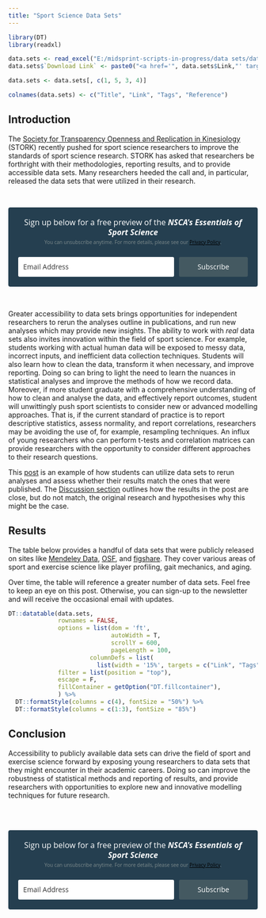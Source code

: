 ---
title: "Sport Science Data Sets"
---

```{r, echo=FALSE}
library(DT)
library(readxl)

data.sets <- read_excel("E:/midsprint-scripts-in-progress/data sets/data set list.xlsx")
data.sets$`Download Link` <- paste0("<a href='", data.sets$Link,"' target='_blank'>", "[Download]","</a>")

data.sets <- data.sets[, c(1, 5, 3, 4)]

colnames(data.sets) <- c("Title", "Link", "Tags", "Reference")

```


## Introduction

The [Society for Transparency Openness and Replication in Kinesiology](https://storkjournals.org/) (STORK) recently pushed for sport science researchers to improve the standards of sport science research.  STORK has asked that researchers be forthright with their methodologies, reporting results, and to provide accessible data sets. Many researchers heeded the call and, in particular, released the data sets that were utilized in their research. 

\
```{=html}
<style type="text/css">
  @import url(https://assets.mlcdn.com/fonts.css?version=1671523);
</style>
<style type="text/css">
  .ml-form-embedSubmitLoad{display:inline-block;width:20px;height:20px}.g-recaptcha{transform:scale(1);-webkit-transform:scale(1);transform-origin:0 0;-webkit-transform-origin:0 0}.sr-only{position:absolute;width:1px;height:1px;padding:0;margin:-1px;overflow:hidden;clip:rect(0,0,0,0);border:0}.ml-form-embedSubmitLoad:after{content:" ";display:block;width:11px;height:11px;margin:1px;border-radius:50%;border:4px solid #fff;border-color:#fff #fff #fff transparent;animation:ml-form-embedSubmitLoad 1.2s linear infinite}@keyframes ml-form-embedSubmitLoad{0%{transform:rotate(0)}100%{transform:rotate(360deg)}}#mlb2-4354930.ml-form-embedContainer{box-sizing:border-box;display:table;margin:0 auto;position:static;width:100%!important}#mlb2-4354930.ml-form-embedContainer button,#mlb2-4354930.ml-form-embedContainer h4,#mlb2-4354930.ml-form-embedContainer p,#mlb2-4354930.ml-form-embedContainer span{text-transform:none!important;letter-spacing:normal!important}#mlb2-4354930.ml-form-embedContainer .ml-form-embedWrapper{background-color:#253f50;border-width:0;border-color:transparent;border-radius:4px;border-style:solid;box-sizing:border-box;display:inline-block!important;margin:0;padding:0;position:relative}#mlb2-4354930.ml-form-embedContainer .ml-form-embedWrapper.embedDefault,#mlb2-4354930.ml-form-embedContainer .ml-form-embedWrapper.embedPopup{width:100%}#mlb2-4354930.ml-form-embedContainer .ml-form-embedWrapper.embedForm{max-width:100%;width:100%}#mlb2-4354930.ml-form-embedContainer .ml-form-align-left{text-align:left}#mlb2-4354930.ml-form-embedContainer .ml-form-align-center{text-align:center}#mlb2-4354930.ml-form-embedContainer .ml-form-align-default{display:table-cell!important;vertical-align:middle!important;text-align:center!important}#mlb2-4354930.ml-form-embedContainer .ml-form-align-right{text-align:right}#mlb2-4354930.ml-form-embedContainer .ml-form-embedWrapper .ml-form-embedHeader img{border-top-left-radius:4px;border-top-right-radius:4px;height:auto;margin:0 auto!important;max-width:100%;width:undefinedpx}#mlb2-4354930.ml-form-embedContainer .ml-form-embedWrapper .ml-form-embedBody,#mlb2-4354930.ml-form-embedContainer .ml-form-embedWrapper .ml-form-successBody{padding:20px 20px 0 20px}#mlb2-4354930.ml-form-embedContainer .ml-form-embedWrapper .ml-form-embedBody.ml-form-embedBodyHorizontal{padding-bottom:0}#mlb2-4354930.ml-form-embedContainer .ml-form-embedWrapper .ml-form-embedBody .ml-form-embedContent,#mlb2-4354930.ml-form-embedContainer .ml-form-embedWrapper .ml-form-successBody .ml-form-successContent{text-align:left;margin:0 0 20px 0}#mlb2-4354930.ml-form-embedContainer .ml-form-embedWrapper .ml-form-embedBody .ml-form-embedContent h4,#mlb2-4354930.ml-form-embedContainer .ml-form-embedWrapper .ml-form-successBody .ml-form-successContent h4{color:#000;font-family:'Open Sans',Arial,Helvetica,sans-serif;font-size:30px;font-weight:400;margin:0 0 10px 0;text-align:left;word-break:break-word}#mlb2-4354930.ml-form-embedContainer .ml-form-embedWrapper .ml-form-embedBody .ml-form-embedContent p,#mlb2-4354930.ml-form-embedContainer .ml-form-embedWrapper .ml-form-successBody .ml-form-successContent p{color:#fff;font-family:'Open Sans',Arial,Helvetica,sans-serif;font-size:14px;font-weight:400;line-height:20px;margin:0 0 10px 0;text-align:left}#mlb2-4354930.ml-form-embedContainer .ml-form-embedWrapper .ml-form-embedBody .ml-form-embedContent ol,#mlb2-4354930.ml-form-embedContainer .ml-form-embedWrapper .ml-form-embedBody .ml-form-embedContent ul,#mlb2-4354930.ml-form-embedContainer .ml-form-embedWrapper .ml-form-successBody .ml-form-successContent ol,#mlb2-4354930.ml-form-embedContainer .ml-form-embedWrapper .ml-form-successBody .ml-form-successContent ul{color:#fff;font-family:'Open Sans',Arial,Helvetica,sans-serif;font-size:14px}#mlb2-4354930.ml-form-embedContainer .ml-form-embedWrapper .ml-form-embedBody .ml-form-embedContent ol ol,#mlb2-4354930.ml-form-embedContainer .ml-form-embedWrapper .ml-form-successBody .ml-form-successContent ol ol{list-style-type:lower-alpha}#mlb2-4354930.ml-form-embedContainer .ml-form-embedWrapper .ml-form-embedBody .ml-form-embedContent ol ol ol,#mlb2-4354930.ml-form-embedContainer .ml-form-embedWrapper .ml-form-successBody .ml-form-successContent ol ol ol{list-style-type:lower-roman}#mlb2-4354930.ml-form-embedContainer .ml-form-embedWrapper .ml-form-embedBody .ml-form-embedContent p a,#mlb2-4354930.ml-form-embedContainer .ml-form-embedWrapper .ml-form-successBody .ml-form-successContent p a{color:#000;text-decoration:underline}#mlb2-4354930.ml-form-embedContainer .ml-form-embedWrapper .ml-block-form .ml-field-group{text-align:left!important}#mlb2-4354930.ml-form-embedContainer .ml-form-embedWrapper .ml-block-form .ml-field-group label{margin-bottom:5px;color:#fff;font-size:13px;font-family:'Open Sans',Arial,Helvetica,sans-serif;font-weight:700;font-style:normal;text-decoration:none;display:inline-block;line-height:19px}#mlb2-4354930.ml-form-embedContainer .ml-form-embedWrapper .ml-form-embedBody .ml-form-embedContent p:last-child,#mlb2-4354930.ml-form-embedContainer .ml-form-embedWrapper .ml-form-successBody .ml-form-successContent p:last-child{margin:0}#mlb2-4354930.ml-form-embedContainer .ml-form-embedWrapper .ml-form-embedBody form{margin:0;width:100%}#mlb2-4354930.ml-form-embedContainer .ml-form-embedWrapper .ml-form-embedBody .ml-form-checkboxRow,#mlb2-4354930.ml-form-embedContainer .ml-form-embedWrapper .ml-form-embedBody .ml-form-formContent{margin:0 0 20px 0;width:100%}#mlb2-4354930.ml-form-embedContainer .ml-form-embedWrapper .ml-form-embedBody .ml-form-checkboxRow{float:left}#mlb2-4354930.ml-form-embedContainer .ml-form-embedWrapper .ml-form-embedBody .ml-form-formContent.horozintalForm{margin:0;padding:0 0 20px 0;width:100%;height:auto;float:left}#mlb2-4354930.ml-form-embedContainer .ml-form-embedWrapper .ml-form-embedBody .ml-form-fieldRow{margin:0 0 10px 0;width:100%}#mlb2-4354930.ml-form-embedContainer .ml-form-embedWrapper .ml-form-embedBody .ml-form-fieldRow.ml-last-item{margin:0}#mlb2-4354930.ml-form-embedContainer .ml-form-embedWrapper .ml-form-embedBody .ml-form-fieldRow.ml-formfieldHorizintal{margin:0}#mlb2-4354930.ml-form-embedContainer .ml-form-embedWrapper .ml-form-embedBody .ml-form-fieldRow input{background-color:#fff!important;color:#333!important;border-color:#ccc;border-radius:3px!important;border-style:solid!important;border-width:0!important;font-family:'Open Sans',Arial,Helvetica,sans-serif;font-size:14px!important;height:auto;line-height:21px!important;margin-bottom:0;margin-top:0;margin-left:0;margin-right:0;padding:10px 10px!important;width:100%!important;box-sizing:border-box!important;max-width:100%!important}#mlb2-4354930.ml-form-embedContainer .ml-form-embedWrapper .ml-form-embedBody .ml-form-fieldRow input::-webkit-input-placeholder,#mlb2-4354930.ml-form-embedContainer .ml-form-embedWrapper .ml-form-embedBody .ml-form-horizontalRow input::-webkit-input-placeholder{color:#333}#mlb2-4354930.ml-form-embedContainer .ml-form-embedWrapper .ml-form-embedBody .ml-form-fieldRow input::-moz-placeholder,#mlb2-4354930.ml-form-embedContainer .ml-form-embedWrapper .ml-form-embedBody .ml-form-horizontalRow input::-moz-placeholder{color:#333}#mlb2-4354930.ml-form-embedContainer .ml-form-embedWrapper .ml-form-embedBody .ml-form-fieldRow input:-ms-input-placeholder,#mlb2-4354930.ml-form-embedContainer .ml-form-embedWrapper .ml-form-embedBody .ml-form-horizontalRow input:-ms-input-placeholder{color:#333}#mlb2-4354930.ml-form-embedContainer .ml-form-embedWrapper .ml-form-embedBody .ml-form-fieldRow input:-moz-placeholder,#mlb2-4354930.ml-form-embedContainer .ml-form-embedWrapper .ml-form-embedBody .ml-form-horizontalRow input:-moz-placeholder{color:#333}#mlb2-4354930.ml-form-embedContainer .ml-form-embedWrapper .ml-form-embedBody .ml-form-fieldRow textarea,#mlb2-4354930.ml-form-embedContainer .ml-form-embedWrapper .ml-form-embedBody .ml-form-horizontalRow textarea{background-color:#fff!important;color:#333!important;border-color:#ccc;border-radius:3px!important;border-style:solid!important;border-width:0!important;font-family:'Open Sans',Arial,Helvetica,sans-serif;font-size:14px!important;height:auto;line-height:21px!important;margin-bottom:0;margin-top:0;padding:10px 10px!important;width:100%!important;box-sizing:border-box!important;max-width:100%!important}#mlb2-4354930.ml-form-embedContainer .ml-form-embedWrapper .ml-form-embedBody .ml-form-checkboxRow .label-description::before,#mlb2-4354930.ml-form-embedContainer .ml-form-embedWrapper .ml-form-embedBody .ml-form-embedPermissions .ml-form-embedPermissionsOptionsCheckbox .label-description::before,#mlb2-4354930.ml-form-embedContainer .ml-form-embedWrapper .ml-form-embedBody .ml-form-fieldRow .custom-checkbox .custom-control-label::before,#mlb2-4354930.ml-form-embedContainer .ml-form-embedWrapper .ml-form-embedBody .ml-form-fieldRow .custom-radio .custom-control-label::before,#mlb2-4354930.ml-form-embedContainer .ml-form-embedWrapper .ml-form-embedBody .ml-form-horizontalRow .custom-checkbox .custom-control-label::before,#mlb2-4354930.ml-form-embedContainer .ml-form-embedWrapper .ml-form-embedBody .ml-form-horizontalRow .custom-radio .custom-control-label::before,#mlb2-4354930.ml-form-embedContainer .ml-form-embedWrapper .ml-form-embedBody .ml-form-interestGroupsRow .ml-form-interestGroupsRowCheckbox .label-description::before{border-color:#ccc!important;background-color:#fff!important}#mlb2-4354930.ml-form-embedContainer .ml-form-embedWrapper .ml-form-embedBody .ml-form-fieldRow input.custom-control-input[type=checkbox]{box-sizing:border-box;padding:0;position:absolute;z-index:-1;opacity:0;margin-top:5px;margin-left:-1.5rem;overflow:visible}#mlb2-4354930.ml-form-embedContainer .ml-form-embedWrapper .ml-form-embedBody .ml-form-checkboxRow .label-description::before,#mlb2-4354930.ml-form-embedContainer .ml-form-embedWrapper .ml-form-embedBody .ml-form-embedPermissions .ml-form-embedPermissionsOptionsCheckbox .label-description::before,#mlb2-4354930.ml-form-embedContainer .ml-form-embedWrapper .ml-form-embedBody .ml-form-fieldRow .custom-checkbox .custom-control-label::before,#mlb2-4354930.ml-form-embedContainer .ml-form-embedWrapper .ml-form-embedBody .ml-form-horizontalRow .custom-checkbox .custom-control-label::before,#mlb2-4354930.ml-form-embedContainer .ml-form-embedWrapper .ml-form-embedBody .ml-form-interestGroupsRow .ml-form-interestGroupsRowCheckbox .label-description::before{border-radius:4px!important}#mlb2-4354930.ml-form-embedContainer .ml-form-embedWrapper .ml-form-embedBody .ml-form-checkboxRow input[type=checkbox]:checked~.label-description::after,#mlb2-4354930.ml-form-embedContainer .ml-form-embedWrapper .ml-form-embedBody .ml-form-embedPermissions .ml-form-embedPermissionsOptionsCheckbox input[type=checkbox]:checked~.label-description::after,#mlb2-4354930.ml-form-embedContainer .ml-form-embedWrapper .ml-form-embedBody .ml-form-fieldRow .custom-checkbox .custom-control-input:checked~.custom-control-label::after,#mlb2-4354930.ml-form-embedContainer .ml-form-embedWrapper .ml-form-embedBody .ml-form-horizontalRow .custom-checkbox .custom-control-input:checked~.custom-control-label::after,#mlb2-4354930.ml-form-embedContainer .ml-form-embedWrapper .ml-form-embedBody .ml-form-interestGroupsRow .ml-form-interestGroupsRowCheckbox input[type=checkbox]:checked~.label-description::after{background-image:url("data:image/svg+xml,%3csvg xmlns='http://www.w3.org/2000/svg' viewBox='0 0 8 8'%3e%3cpath fill='%23fff' d='M6.564.75l-3.59 3.612-1.538-1.55L0 4.26 2.974 7.25 8 2.193z'/%3e%3c/svg%3e")}#mlb2-4354930.ml-form-embedContainer .ml-form-embedWrapper .ml-form-embedBody .ml-form-fieldRow .custom-radio .custom-control-input:checked~.custom-control-label::after{background-image:url("data:image/svg+xml,%3csvg xmlns='http://www.w3.org/2000/svg' viewBox='-4 -4 8 8'%3e%3ccircle r='3' fill='%23fff'/%3e%3c/svg%3e")}#mlb2-4354930.ml-form-embedContainer .ml-form-embedWrapper .ml-form-embedBody .ml-form-checkboxRow input[type=checkbox]:checked~.label-description::before,#mlb2-4354930.ml-form-embedContainer .ml-form-embedWrapper .ml-form-embedBody .ml-form-embedPermissions .ml-form-embedPermissionsOptionsCheckbox input[type=checkbox]:checked~.label-description::before,#mlb2-4354930.ml-form-embedContainer .ml-form-embedWrapper .ml-form-embedBody .ml-form-fieldRow .custom-checkbox .custom-control-input:checked~.custom-control-label::before,#mlb2-4354930.ml-form-embedContainer .ml-form-embedWrapper .ml-form-embedBody .ml-form-fieldRow .custom-radio .custom-control-input:checked~.custom-control-label::before,#mlb2-4354930.ml-form-embedContainer .ml-form-embedWrapper .ml-form-embedBody .ml-form-horizontalRow .custom-checkbox .custom-control-input:checked~.custom-control-label::before,#mlb2-4354930.ml-form-embedContainer .ml-form-embedWrapper .ml-form-embedBody .ml-form-horizontalRow .custom-radio .custom-control-input:checked~.custom-control-label::before,#mlb2-4354930.ml-form-embedContainer .ml-form-embedWrapper .ml-form-embedBody .ml-form-interestGroupsRow .ml-form-interestGroupsRowCheckbox input[type=checkbox]:checked~.label-description::before{border-color:#445961!important;background-color:#445961!important;color:#fff!important}#mlb2-4354930.ml-form-embedContainer .ml-form-embedWrapper .ml-form-embedBody .ml-form-fieldRow .custom-checkbox .custom-control-label::after,#mlb2-4354930.ml-form-embedContainer .ml-form-embedWrapper .ml-form-embedBody .ml-form-fieldRow .custom-checkbox .custom-control-label::before,#mlb2-4354930.ml-form-embedContainer .ml-form-embedWrapper .ml-form-embedBody .ml-form-fieldRow .custom-radio .custom-control-label::after,#mlb2-4354930.ml-form-embedContainer .ml-form-embedWrapper .ml-form-embedBody .ml-form-fieldRow .custom-radio .custom-control-label::before,#mlb2-4354930.ml-form-embedContainer .ml-form-embedWrapper .ml-form-embedBody .ml-form-horizontalRow .custom-checkbox .custom-control-label::after,#mlb2-4354930.ml-form-embedContainer .ml-form-embedWrapper .ml-form-embedBody .ml-form-horizontalRow .custom-checkbox .custom-control-label::before,#mlb2-4354930.ml-form-embedContainer .ml-form-embedWrapper .ml-form-embedBody .ml-form-horizontalRow .custom-radio .custom-control-label::after,#mlb2-4354930.ml-form-embedContainer .ml-form-embedWrapper .ml-form-embedBody .ml-form-horizontalRow .custom-radio .custom-control-label::before{top:2px;box-sizing:border-box}#mlb2-4354930.ml-form-embedContainer .ml-form-embedWrapper .ml-form-embedBody .ml-form-checkboxRow .label-description::after,#mlb2-4354930.ml-form-embedContainer .ml-form-embedWrapper .ml-form-embedBody .ml-form-checkboxRow .label-description::before,#mlb2-4354930.ml-form-embedContainer .ml-form-embedWrapper .ml-form-embedBody .ml-form-embedPermissions .ml-form-embedPermissionsOptionsCheckbox .label-description::after,#mlb2-4354930.ml-form-embedContainer .ml-form-embedWrapper .ml-form-embedBody .ml-form-embedPermissions .ml-form-embedPermissionsOptionsCheckbox .label-description::before{top:0!important;box-sizing:border-box!important}#mlb2-4354930.ml-form-embedContainer .ml-form-embedWrapper .ml-form-embedBody .ml-form-checkboxRow .label-description::after,#mlb2-4354930.ml-form-embedContainer .ml-form-embedWrapper .ml-form-embedBody .ml-form-checkboxRow .label-description::before{top:0!important;box-sizing:border-box!important}#mlb2-4354930.ml-form-embedContainer .ml-form-embedWrapper .ml-form-embedBody .ml-form-interestGroupsRow .ml-form-interestGroupsRowCheckbox .label-description::after{top:0!important;box-sizing:border-box!important;position:absolute;left:-1.5rem;display:block;width:1rem;height:1rem;content:""}#mlb2-4354930.ml-form-embedContainer .ml-form-embedWrapper .ml-form-embedBody .ml-form-interestGroupsRow .ml-form-interestGroupsRowCheckbox .label-description::before{top:0!important;box-sizing:border-box!important}#mlb2-4354930.ml-form-embedContainer .ml-form-embedWrapper .ml-form-embedBody .custom-control-label::before{position:absolute;top:4px;left:-1.5rem;display:block;width:16px;height:16px;pointer-events:none;content:"";background-color:#fff;border:#adb5bd solid 1px;border-radius:50%}#mlb2-4354930.ml-form-embedContainer .ml-form-embedWrapper .ml-form-embedBody .custom-control-label::after{position:absolute;top:2px!important;left:-1.5rem;display:block;width:1rem;height:1rem;content:""}#mlb2-4354930.ml-form-embedContainer .ml-form-embedWrapper .ml-form-embedBody .ml-form-checkboxRow .label-description::before,#mlb2-4354930.ml-form-embedContainer .ml-form-embedWrapper .ml-form-embedBody .ml-form-embedPermissions .ml-form-embedPermissionsOptionsCheckbox .label-description::before,#mlb2-4354930.ml-form-embedContainer .ml-form-embedWrapper .ml-form-embedBody .ml-form-interestGroupsRow .ml-form-interestGroupsRowCheckbox .label-description::before{position:absolute;top:4px;left:-1.5rem;display:block;width:16px;height:16px;pointer-events:none;content:"";background-color:#fff;border:#adb5bd solid 1px;border-radius:50%}#mlb2-4354930.ml-form-embedContainer .ml-form-embedWrapper .ml-form-embedBody .ml-form-embedPermissions .ml-form-embedPermissionsOptionsCheckbox .label-description::after{position:absolute;top:0!important;left:-1.5rem;display:block;width:1rem;height:1rem;content:""}#mlb2-4354930.ml-form-embedContainer .ml-form-embedWrapper .ml-form-embedBody .ml-form-checkboxRow .label-description::after{position:absolute;top:0!important;left:-1.5rem;display:block;width:1rem;height:1rem;content:""}#mlb2-4354930.ml-form-embedContainer .ml-form-embedWrapper .ml-form-embedBody .custom-radio .custom-control-label::after{background:no-repeat 50%/50% 50%}#mlb2-4354930.ml-form-embedContainer .ml-form-embedWrapper .ml-form-embedBody .custom-checkbox .custom-control-label::after,#mlb2-4354930.ml-form-embedContainer .ml-form-embedWrapper .ml-form-embedBody .ml-form-checkboxRow .label-description::after,#mlb2-4354930.ml-form-embedContainer .ml-form-embedWrapper .ml-form-embedBody .ml-form-embedPermissions .ml-form-embedPermissionsOptionsCheckbox .label-description::after,#mlb2-4354930.ml-form-embedContainer .ml-form-embedWrapper .ml-form-embedBody .ml-form-interestGroupsRow .ml-form-interestGroupsRowCheckbox .label-description::after{background:no-repeat 50%/50% 50%}#mlb2-4354930.ml-form-embedContainer .ml-form-embedWrapper .ml-form-embedBody .ml-form-fieldRow .custom-control,#mlb2-4354930.ml-form-embedContainer .ml-form-embedWrapper .ml-form-embedBody .ml-form-horizontalRow .custom-control{position:relative;display:block;min-height:1.5rem;padding-left:1.5rem}#mlb2-4354930.ml-form-embedContainer .ml-form-embedWrapper .ml-form-embedBody .ml-form-fieldRow .custom-checkbox .custom-control-input,#mlb2-4354930.ml-form-embedContainer .ml-form-embedWrapper .ml-form-embedBody .ml-form-fieldRow .custom-radio .custom-control-input,#mlb2-4354930.ml-form-embedContainer .ml-form-embedWrapper .ml-form-embedBody .ml-form-horizontalRow .custom-checkbox .custom-control-input,#mlb2-4354930.ml-form-embedContainer .ml-form-embedWrapper .ml-form-embedBody .ml-form-horizontalRow .custom-radio .custom-control-input{position:absolute;z-index:-1;opacity:0;box-sizing:border-box;padding:0}#mlb2-4354930.ml-form-embedContainer .ml-form-embedWrapper .ml-form-embedBody .ml-form-fieldRow .custom-checkbox .custom-control-label,#mlb2-4354930.ml-form-embedContainer .ml-form-embedWrapper .ml-form-embedBody .ml-form-fieldRow .custom-radio .custom-control-label,#mlb2-4354930.ml-form-embedContainer .ml-form-embedWrapper .ml-form-embedBody .ml-form-horizontalRow .custom-checkbox .custom-control-label,#mlb2-4354930.ml-form-embedContainer .ml-form-embedWrapper .ml-form-embedBody .ml-form-horizontalRow .custom-radio .custom-control-label{color:#000;font-size:12px!important;font-family:'Open Sans',Arial,Helvetica,sans-serif;line-height:22px;margin-bottom:0;position:relative;vertical-align:top;font-style:normal;font-weight:700}#mlb2-4354930.ml-form-embedContainer .ml-form-embedWrapper .ml-form-embedBody .ml-form-fieldRow .custom-select,#mlb2-4354930.ml-form-embedContainer .ml-form-embedWrapper .ml-form-embedBody .ml-form-horizontalRow .custom-select{background-color:#fff!important;color:#333!important;border-color:#ccc;border-radius:3px!important;border-style:solid!important;border-width:0!important;font-family:'Open Sans',Arial,Helvetica,sans-serif;font-size:14px!important;line-height:20px!important;margin-bottom:0;margin-top:0;padding:10px 28px 10px 12px!important;width:100%!important;box-sizing:border-box!important;max-width:100%!important;height:auto;display:inline-block;vertical-align:middle;background:url(https://cdn.mailerlite.com/images/default/dropdown.svg) no-repeat right .75rem center/8px 10px;-webkit-appearance:none;-moz-appearance:none;appearance:none}#mlb2-4354930.ml-form-embedContainer .ml-form-embedWrapper .ml-form-embedBody .ml-form-horizontalRow{height:auto;width:100%;float:left}.ml-form-formContent.horozintalForm .ml-form-horizontalRow .ml-input-horizontal{width:70%;float:left}.ml-form-formContent.horozintalForm .ml-form-horizontalRow .ml-button-horizontal{width:30%;float:left}.ml-form-formContent.horozintalForm .ml-form-horizontalRow .ml-button-horizontal.labelsOn{padding-top:24px}.ml-form-formContent.horozintalForm .ml-form-horizontalRow .horizontal-fields{box-sizing:border-box;float:left;padding-right:10px}#mlb2-4354930.ml-form-embedContainer .ml-form-embedWrapper .ml-form-embedBody .ml-form-horizontalRow input{background-color:#fff;color:#333;border-color:#ccc;border-radius:3px;border-style:solid;border-width:0;font-family:'Open Sans',Arial,Helvetica,sans-serif;font-size:14px;line-height:20px;margin-bottom:0;margin-top:0;padding:10px 10px;width:100%;box-sizing:border-box;overflow-y:initial}#mlb2-4354930.ml-form-embedContainer .ml-form-embedWrapper .ml-form-embedBody .ml-form-horizontalRow button{background-color:#445961!important;border-color:#445961;border-style:solid;border-width:0;border-radius:3px;box-shadow:none;color:#fff!important;cursor:pointer;font-family:'Open Sans',Arial,Helvetica,sans-serif;font-size:14px!important;font-weight:400;line-height:20px;margin:0!important;padding:10px!important;width:100%;height:auto}#mlb2-4354930.ml-form-embedContainer .ml-form-embedWrapper .ml-form-embedBody .ml-form-horizontalRow button:hover{background-color:#ccc!important;border-color:#ccc!important}#mlb2-4354930.ml-form-embedContainer .ml-form-embedWrapper .ml-form-embedBody .ml-form-checkboxRow input[type=checkbox]{box-sizing:border-box;padding:0;position:absolute;z-index:-1;opacity:0;margin-top:5px;margin-left:-1.5rem;overflow:visible}#mlb2-4354930.ml-form-embedContainer .ml-form-embedWrapper .ml-form-embedBody .ml-form-checkboxRow .label-description{color:#000;display:block;font-family:'Open Sans',Arial,Helvetica,sans-serif;font-size:12px;text-align:left;margin-bottom:0;position:relative;vertical-align:top}#mlb2-4354930.ml-form-embedContainer .ml-form-embedWrapper .ml-form-embedBody .ml-form-checkboxRow label{font-weight:400;margin:0;padding:0;position:relative;display:block;min-height:24px;padding-left:24px}#mlb2-4354930.ml-form-embedContainer .ml-form-embedWrapper .ml-form-embedBody .ml-form-checkboxRow label a{color:#000;text-decoration:underline}#mlb2-4354930.ml-form-embedContainer .ml-form-embedWrapper .ml-form-embedBody .ml-form-checkboxRow label p{color:#000!important;font-family:'Open Sans',Arial,Helvetica,sans-serif!important;font-size:12px!important;font-weight:400!important;line-height:18px!important;padding:0!important;margin:0 5px 0 0!important}#mlb2-4354930.ml-form-embedContainer .ml-form-embedWrapper .ml-form-embedBody .ml-form-checkboxRow label p:last-child{margin:0}#mlb2-4354930.ml-form-embedContainer .ml-form-embedWrapper .ml-form-embedBody .ml-form-embedSubmit{margin:0 0 20px 0;float:left;width:100%}#mlb2-4354930.ml-form-embedContainer .ml-form-embedWrapper .ml-form-embedBody .ml-form-embedSubmit button{background-color:#445961!important;border:none!important;border-radius:3px!important;box-shadow:none!important;color:#fff!important;cursor:pointer;font-family:'Open Sans',Arial,Helvetica,sans-serif!important;font-size:14px!important;font-weight:400!important;line-height:21px!important;height:auto;padding:10px!important;width:100%!important;box-sizing:border-box!important}#mlb2-4354930.ml-form-embedContainer .ml-form-embedWrapper .ml-form-embedBody .ml-form-embedSubmit button.loading{display:none}#mlb2-4354930.ml-form-embedContainer .ml-form-embedWrapper .ml-form-embedBody .ml-form-embedSubmit button:hover{background-color:#ccc!important}.ml-subscribe-close{width:30px;height:30px;background:url(https://cdn.mailerlite.com/images/default/modal_close.png) no-repeat;background-size:30px;cursor:pointer;margin-top:-10px;margin-right:-10px;position:absolute;top:0;right:0}.ml-error input,.ml-error select,.ml-error textarea{border-color:red!important}.ml-error .custom-checkbox-radio-list{border:1px solid red!important;border-radius:4px;padding:10px}.ml-error .label-description,.ml-error .label-description p,.ml-error .label-description p a,.ml-error label:first-child{color:red!important}#mlb2-4354930.ml-form-embedContainer .ml-form-embedWrapper .ml-form-embedBody .ml-form-checkboxRow.ml-error .label-description p,#mlb2-4354930.ml-form-embedContainer .ml-form-embedWrapper .ml-form-embedBody .ml-form-checkboxRow.ml-error .label-description p:first-letter{color:red!important}@media only screen and (max-width:400px){.ml-form-embedWrapper.embedDefault,.ml-form-embedWrapper.embedPopup{width:100%!important}.ml-form-formContent.horozintalForm{float:left!important}.ml-form-formContent.horozintalForm .ml-form-horizontalRow{height:auto!important;width:100%!important;float:left!important}.ml-form-formContent.horozintalForm .ml-form-horizontalRow .ml-input-horizontal{width:100%!important}.ml-form-formContent.horozintalForm .ml-form-horizontalRow .ml-input-horizontal>div{padding-right:0!important;padding-bottom:10px}.ml-form-formContent.horozintalForm .ml-button-horizontal{width:100%!important}.ml-form-formContent.horozintalForm .ml-button-horizontal.labelsOn{padding-top:0!important}}
</style>
<style type="text/css">
  .ml-mobileButton-horizontal{display:none}#mlb2-4354930 .ml-mobileButton-horizontal button{background-color:#445961!important;border-color:#445961!important;border-style:solid!important;border-width:0!important;border-radius:3px!important;box-shadow:none!important;color:#fff!important;cursor:pointer;font-family:'Open Sans',Arial,Helvetica,sans-serif!important;font-size:14px!important;font-weight:400!important;line-height:20px!important;padding:10px!important;width:100%!important}@media only screen and (max-width:400px){#mlb2-4354930.ml-form-embedContainer .ml-form-embedWrapper .ml-form-embedBody .ml-form-formContent.horozintalForm{padding:0 0 10px 0!important}.ml-hide-horizontal{display:none!important}.ml-form-formContent.horozintalForm .ml-button-horizontal{display:none!important}.ml-mobileButton-horizontal{display:inline-block!important;margin-bottom:20px;width:100%}.ml-form-formContent.horozintalForm .ml-form-horizontalRow .ml-input-horizontal>div{padding-bottom:0!important}}
</style>
<style type="text/css">
  @media only screen and (max-width:400px){.ml-form-formContent.horozintalForm .ml-form-horizontalRow .horizontal-fields{margin-bottom:10px!important;width:100%!important}}
</style>
<div id="mlb2-4354930" class="ml-form-embedContainer ml-subscribe-form ml-subscribe-form-4354930">
  <div class="ml-form-align-center">
    <div class="ml-form-embedWrapper embedForm">
      <div class="ml-form-embedBody ml-form-embedBodyHorizontal row-form">
        <div class="ml-form-embedContent" style="">
          <p style="text-align:center"><span style="font-size:16px">Sign up below for a free preview of the&nbsp;<strong><em>NSCA's </em></strong><em><strong>Essentials of Sport Science<span style="color:#fff"><br></span></strong></em></span><span style="font-size:14px"><span style="color:#fff"></span></span><span style="font-size:14px"></span><span style="color:#7f8c8d"><span style="font-size:10px">You can unsubscribe anytime. For more details, please see our <a href="https://midsprint.io/privacy-policy" target="_blank">Privacy Policy</a>.</span></span></p>
        </div>
        <form class="ml-block-form" action="https://static.mailerlite.com/webforms/submit/k2t3t3" data-code="k2t3t3" method="post" target="_blank">
          <div class="ml-form-formContent horozintalForm">
            <div class="ml-form-horizontalRow">
              <div class="ml-input-horizontal">
                <div style="width:100%" class="horizontal-fields">
                  <div class="ml-field-group ml-field-email ml-validate-email ml-validate-required">
                    <input type="email" class="form-control" data-inputmask="" name="fields[email]" placeholder="Email Address" autocomplete="email">
                  </div>
                </div>
              </div>
              <div class="ml-button-horizontal primary">
                <button type="submit" class="primary">Subscribe</button>
                <button disabled="disabled" style="display:none" type="button" class="loading"> <div class="ml-form-embedSubmitLoad"></div> <span class="sr-only">Loading...</span> </button>
              </div>
            </div>
          </div>
          <input type="hidden" name="ml-submit" value="1">
          <div class="ml-mobileButton-horizontal">
            <button type="submit" class="primary">Subscribe</button>
            <button disabled="disabled" style="display:none" type="button" class="loading"> <div class="ml-form-embedSubmitLoad"></div> <span class="sr-only">Loading...</span> </button>
          </div>
          <input type="hidden" name="anticsrf" value="true">
        </form>
      </div>
      <div class="ml-form-successBody row-success" style="display:none">
        <div class="ml-form-successContent">
          <p style="text-align:center">You should receive an&nbsp;email shortly with a link to preview <strong><em>NSCA's Essentials of Sport Science</em></strong></p>
        </div>
      </div>
    </div>
  </div>
</div>
<script>
  function ml_webform_success_4354930(){var r=ml_jQuery||jQuery;r(".ml-subscribe-form-4354930 .row-success").show(),r(".ml-subscribe-form-4354930 .row-form").hide()}
</script>
<img src="https://track.mailerlite.com/webforms/o/4354930/k2t3t3?v1671820019" width="1" height="1" style="max-width:1px;max-height:1px;visibility:hidden;padding:0;margin:0;display:block" alt="." border="0">
<script src="https://static.mailerlite.com/js/w/webforms.min.js?v7316d10e2931a97c7b0f5c7e7e7be3ea" type="text/javascript"></script>
```
\

Greater accessibility to data sets brings opportunities for independent researchers to rerun the analyses outline in publications, and run new analyses which may provide new insights. The ability to work with *real* data sets also invites innovation within the field of sport science. For example, students working with actual human data will be exposed to messy data, incorrect inputs, and inefficient data collection techniques. Students will also learn how to clean the data, transform it when necessary, and improve reporting. Doing so can bring to light the need to learn the nuances in statistical analyses and improve the methods of how we record data. Moreover, if more student graduate with a comprehensive understanding of how to clean and analyse the data, and effectively report outcomes, student will unwittingly push sport scientists to consider new or advanced modelling approaches. That is, if the current standard of practice is to report descriptive statistics, assess normality, and report correlations, researchers may be avoiding the use of, for example, resampling techniques. An influx of young researchers who can perform t-tests and correlation matrices can provide researchers with the opportunity to consider different approaches to their research questions. 

This [post](https://midsprint.io/blog/asym-vs-performance.html) is an example of how students can utilize data sets to rerun analyses and assess whether their results match the ones that were published. The [Discussion section](https://midsprint.io/blog/asym-vs-performance.html#discussion) outlines how the results in the post are close, but do not match, the original research and hypothesises why this might be the case. 

## Results

The table below provides a handful of data sets that were publicly released on sites like [Mendeley Data](https://data.mendeley.com/), [OSF](https://osf.io/), and [figshare](https://figshare.com/). They cover various areas of sport and exercise science like player profiling, gait mechanics, and aging. 

Over time, the table will reference a greater number of data sets. Feel free to keep an eye on this post. Otherwise, you can sign-up to the newsletter and will receive the occasional email with updates. 

```{r, echo = FALSE}
DT::datatable(data.sets, 
              rownames = FALSE,
              options = list(dom = 'ft', 
                             autoWidth = T,
                             scrollY = 600,
                             pageLength = 100,
                       columnDefs = list(
                         list(width = '15%', targets = c("Link", "Tags", "Reference")))),
              filter = list(position = "top"),
              escape = F,
              fillContainer = getOption("DT.fillcontainer"),
              ) %>% 
  DT::formatStyle(columns = c(4), fontSize = "50%") %>%
  DT::formatStyle(columns = c(1:3), fontSize = "85%")
```


## Conclusion

Accessibility to publicly available data sets can drive the field of sport and exercise science forward by exposing young researchers to data sets that they might encounter in their academic careers. Doing so can improve the robustness of statistical methods and reporting of results, and provide researchers with opportunities to explore new and innovative modelling techniques for future research. 

\
\
```{=html}
<style type="text/css">
  @import url(https://assets.mlcdn.com/fonts.css?version=1671523);
</style>
<style type="text/css">
  .ml-form-embedSubmitLoad{display:inline-block;width:20px;height:20px}.g-recaptcha{transform:scale(1);-webkit-transform:scale(1);transform-origin:0 0;-webkit-transform-origin:0 0}.sr-only{position:absolute;width:1px;height:1px;padding:0;margin:-1px;overflow:hidden;clip:rect(0,0,0,0);border:0}.ml-form-embedSubmitLoad:after{content:" ";display:block;width:11px;height:11px;margin:1px;border-radius:50%;border:4px solid #fff;border-color:#fff #fff #fff transparent;animation:ml-form-embedSubmitLoad 1.2s linear infinite}@keyframes ml-form-embedSubmitLoad{0%{transform:rotate(0)}100%{transform:rotate(360deg)}}#mlb2-4354930.ml-form-embedContainer{box-sizing:border-box;display:table;margin:0 auto;position:static;width:100%!important}#mlb2-4354930.ml-form-embedContainer button,#mlb2-4354930.ml-form-embedContainer h4,#mlb2-4354930.ml-form-embedContainer p,#mlb2-4354930.ml-form-embedContainer span{text-transform:none!important;letter-spacing:normal!important}#mlb2-4354930.ml-form-embedContainer .ml-form-embedWrapper{background-color:#253f50;border-width:0;border-color:transparent;border-radius:4px;border-style:solid;box-sizing:border-box;display:inline-block!important;margin:0;padding:0;position:relative}#mlb2-4354930.ml-form-embedContainer .ml-form-embedWrapper.embedDefault,#mlb2-4354930.ml-form-embedContainer .ml-form-embedWrapper.embedPopup{width:100%}#mlb2-4354930.ml-form-embedContainer .ml-form-embedWrapper.embedForm{max-width:100%;width:100%}#mlb2-4354930.ml-form-embedContainer .ml-form-align-left{text-align:left}#mlb2-4354930.ml-form-embedContainer .ml-form-align-center{text-align:center}#mlb2-4354930.ml-form-embedContainer .ml-form-align-default{display:table-cell!important;vertical-align:middle!important;text-align:center!important}#mlb2-4354930.ml-form-embedContainer .ml-form-align-right{text-align:right}#mlb2-4354930.ml-form-embedContainer .ml-form-embedWrapper .ml-form-embedHeader img{border-top-left-radius:4px;border-top-right-radius:4px;height:auto;margin:0 auto!important;max-width:100%;width:undefinedpx}#mlb2-4354930.ml-form-embedContainer .ml-form-embedWrapper .ml-form-embedBody,#mlb2-4354930.ml-form-embedContainer .ml-form-embedWrapper .ml-form-successBody{padding:20px 20px 0 20px}#mlb2-4354930.ml-form-embedContainer .ml-form-embedWrapper .ml-form-embedBody.ml-form-embedBodyHorizontal{padding-bottom:0}#mlb2-4354930.ml-form-embedContainer .ml-form-embedWrapper .ml-form-embedBody .ml-form-embedContent,#mlb2-4354930.ml-form-embedContainer .ml-form-embedWrapper .ml-form-successBody .ml-form-successContent{text-align:left;margin:0 0 20px 0}#mlb2-4354930.ml-form-embedContainer .ml-form-embedWrapper .ml-form-embedBody .ml-form-embedContent h4,#mlb2-4354930.ml-form-embedContainer .ml-form-embedWrapper .ml-form-successBody .ml-form-successContent h4{color:#000;font-family:'Open Sans',Arial,Helvetica,sans-serif;font-size:30px;font-weight:400;margin:0 0 10px 0;text-align:left;word-break:break-word}#mlb2-4354930.ml-form-embedContainer .ml-form-embedWrapper .ml-form-embedBody .ml-form-embedContent p,#mlb2-4354930.ml-form-embedContainer .ml-form-embedWrapper .ml-form-successBody .ml-form-successContent p{color:#fff;font-family:'Open Sans',Arial,Helvetica,sans-serif;font-size:14px;font-weight:400;line-height:20px;margin:0 0 10px 0;text-align:left}#mlb2-4354930.ml-form-embedContainer .ml-form-embedWrapper .ml-form-embedBody .ml-form-embedContent ol,#mlb2-4354930.ml-form-embedContainer .ml-form-embedWrapper .ml-form-embedBody .ml-form-embedContent ul,#mlb2-4354930.ml-form-embedContainer .ml-form-embedWrapper .ml-form-successBody .ml-form-successContent ol,#mlb2-4354930.ml-form-embedContainer .ml-form-embedWrapper .ml-form-successBody .ml-form-successContent ul{color:#fff;font-family:'Open Sans',Arial,Helvetica,sans-serif;font-size:14px}#mlb2-4354930.ml-form-embedContainer .ml-form-embedWrapper .ml-form-embedBody .ml-form-embedContent ol ol,#mlb2-4354930.ml-form-embedContainer .ml-form-embedWrapper .ml-form-successBody .ml-form-successContent ol ol{list-style-type:lower-alpha}#mlb2-4354930.ml-form-embedContainer .ml-form-embedWrapper .ml-form-embedBody .ml-form-embedContent ol ol ol,#mlb2-4354930.ml-form-embedContainer .ml-form-embedWrapper .ml-form-successBody .ml-form-successContent ol ol ol{list-style-type:lower-roman}#mlb2-4354930.ml-form-embedContainer .ml-form-embedWrapper .ml-form-embedBody .ml-form-embedContent p a,#mlb2-4354930.ml-form-embedContainer .ml-form-embedWrapper .ml-form-successBody .ml-form-successContent p a{color:#000;text-decoration:underline}#mlb2-4354930.ml-form-embedContainer .ml-form-embedWrapper .ml-block-form .ml-field-group{text-align:left!important}#mlb2-4354930.ml-form-embedContainer .ml-form-embedWrapper .ml-block-form .ml-field-group label{margin-bottom:5px;color:#fff;font-size:13px;font-family:'Open Sans',Arial,Helvetica,sans-serif;font-weight:700;font-style:normal;text-decoration:none;display:inline-block;line-height:19px}#mlb2-4354930.ml-form-embedContainer .ml-form-embedWrapper .ml-form-embedBody .ml-form-embedContent p:last-child,#mlb2-4354930.ml-form-embedContainer .ml-form-embedWrapper .ml-form-successBody .ml-form-successContent p:last-child{margin:0}#mlb2-4354930.ml-form-embedContainer .ml-form-embedWrapper .ml-form-embedBody form{margin:0;width:100%}#mlb2-4354930.ml-form-embedContainer .ml-form-embedWrapper .ml-form-embedBody .ml-form-checkboxRow,#mlb2-4354930.ml-form-embedContainer .ml-form-embedWrapper .ml-form-embedBody .ml-form-formContent{margin:0 0 20px 0;width:100%}#mlb2-4354930.ml-form-embedContainer .ml-form-embedWrapper .ml-form-embedBody .ml-form-checkboxRow{float:left}#mlb2-4354930.ml-form-embedContainer .ml-form-embedWrapper .ml-form-embedBody .ml-form-formContent.horozintalForm{margin:0;padding:0 0 20px 0;width:100%;height:auto;float:left}#mlb2-4354930.ml-form-embedContainer .ml-form-embedWrapper .ml-form-embedBody .ml-form-fieldRow{margin:0 0 10px 0;width:100%}#mlb2-4354930.ml-form-embedContainer .ml-form-embedWrapper .ml-form-embedBody .ml-form-fieldRow.ml-last-item{margin:0}#mlb2-4354930.ml-form-embedContainer .ml-form-embedWrapper .ml-form-embedBody .ml-form-fieldRow.ml-formfieldHorizintal{margin:0}#mlb2-4354930.ml-form-embedContainer .ml-form-embedWrapper .ml-form-embedBody .ml-form-fieldRow input{background-color:#fff!important;color:#333!important;border-color:#ccc;border-radius:3px!important;border-style:solid!important;border-width:0!important;font-family:'Open Sans',Arial,Helvetica,sans-serif;font-size:14px!important;height:auto;line-height:21px!important;margin-bottom:0;margin-top:0;margin-left:0;margin-right:0;padding:10px 10px!important;width:100%!important;box-sizing:border-box!important;max-width:100%!important}#mlb2-4354930.ml-form-embedContainer .ml-form-embedWrapper .ml-form-embedBody .ml-form-fieldRow input::-webkit-input-placeholder,#mlb2-4354930.ml-form-embedContainer .ml-form-embedWrapper .ml-form-embedBody .ml-form-horizontalRow input::-webkit-input-placeholder{color:#333}#mlb2-4354930.ml-form-embedContainer .ml-form-embedWrapper .ml-form-embedBody .ml-form-fieldRow input::-moz-placeholder,#mlb2-4354930.ml-form-embedContainer .ml-form-embedWrapper .ml-form-embedBody .ml-form-horizontalRow input::-moz-placeholder{color:#333}#mlb2-4354930.ml-form-embedContainer .ml-form-embedWrapper .ml-form-embedBody .ml-form-fieldRow input:-ms-input-placeholder,#mlb2-4354930.ml-form-embedContainer .ml-form-embedWrapper .ml-form-embedBody .ml-form-horizontalRow input:-ms-input-placeholder{color:#333}#mlb2-4354930.ml-form-embedContainer .ml-form-embedWrapper .ml-form-embedBody .ml-form-fieldRow input:-moz-placeholder,#mlb2-4354930.ml-form-embedContainer .ml-form-embedWrapper .ml-form-embedBody .ml-form-horizontalRow input:-moz-placeholder{color:#333}#mlb2-4354930.ml-form-embedContainer .ml-form-embedWrapper .ml-form-embedBody .ml-form-fieldRow textarea,#mlb2-4354930.ml-form-embedContainer .ml-form-embedWrapper .ml-form-embedBody .ml-form-horizontalRow textarea{background-color:#fff!important;color:#333!important;border-color:#ccc;border-radius:3px!important;border-style:solid!important;border-width:0!important;font-family:'Open Sans',Arial,Helvetica,sans-serif;font-size:14px!important;height:auto;line-height:21px!important;margin-bottom:0;margin-top:0;padding:10px 10px!important;width:100%!important;box-sizing:border-box!important;max-width:100%!important}#mlb2-4354930.ml-form-embedContainer .ml-form-embedWrapper .ml-form-embedBody .ml-form-checkboxRow .label-description::before,#mlb2-4354930.ml-form-embedContainer .ml-form-embedWrapper .ml-form-embedBody .ml-form-embedPermissions .ml-form-embedPermissionsOptionsCheckbox .label-description::before,#mlb2-4354930.ml-form-embedContainer .ml-form-embedWrapper .ml-form-embedBody .ml-form-fieldRow .custom-checkbox .custom-control-label::before,#mlb2-4354930.ml-form-embedContainer .ml-form-embedWrapper .ml-form-embedBody .ml-form-fieldRow .custom-radio .custom-control-label::before,#mlb2-4354930.ml-form-embedContainer .ml-form-embedWrapper .ml-form-embedBody .ml-form-horizontalRow .custom-checkbox .custom-control-label::before,#mlb2-4354930.ml-form-embedContainer .ml-form-embedWrapper .ml-form-embedBody .ml-form-horizontalRow .custom-radio .custom-control-label::before,#mlb2-4354930.ml-form-embedContainer .ml-form-embedWrapper .ml-form-embedBody .ml-form-interestGroupsRow .ml-form-interestGroupsRowCheckbox .label-description::before{border-color:#ccc!important;background-color:#fff!important}#mlb2-4354930.ml-form-embedContainer .ml-form-embedWrapper .ml-form-embedBody .ml-form-fieldRow input.custom-control-input[type=checkbox]{box-sizing:border-box;padding:0;position:absolute;z-index:-1;opacity:0;margin-top:5px;margin-left:-1.5rem;overflow:visible}#mlb2-4354930.ml-form-embedContainer .ml-form-embedWrapper .ml-form-embedBody .ml-form-checkboxRow .label-description::before,#mlb2-4354930.ml-form-embedContainer .ml-form-embedWrapper .ml-form-embedBody .ml-form-embedPermissions .ml-form-embedPermissionsOptionsCheckbox .label-description::before,#mlb2-4354930.ml-form-embedContainer .ml-form-embedWrapper .ml-form-embedBody .ml-form-fieldRow .custom-checkbox .custom-control-label::before,#mlb2-4354930.ml-form-embedContainer .ml-form-embedWrapper .ml-form-embedBody .ml-form-horizontalRow .custom-checkbox .custom-control-label::before,#mlb2-4354930.ml-form-embedContainer .ml-form-embedWrapper .ml-form-embedBody .ml-form-interestGroupsRow .ml-form-interestGroupsRowCheckbox .label-description::before{border-radius:4px!important}#mlb2-4354930.ml-form-embedContainer .ml-form-embedWrapper .ml-form-embedBody .ml-form-checkboxRow input[type=checkbox]:checked~.label-description::after,#mlb2-4354930.ml-form-embedContainer .ml-form-embedWrapper .ml-form-embedBody .ml-form-embedPermissions .ml-form-embedPermissionsOptionsCheckbox input[type=checkbox]:checked~.label-description::after,#mlb2-4354930.ml-form-embedContainer .ml-form-embedWrapper .ml-form-embedBody .ml-form-fieldRow .custom-checkbox .custom-control-input:checked~.custom-control-label::after,#mlb2-4354930.ml-form-embedContainer .ml-form-embedWrapper .ml-form-embedBody .ml-form-horizontalRow .custom-checkbox .custom-control-input:checked~.custom-control-label::after,#mlb2-4354930.ml-form-embedContainer .ml-form-embedWrapper .ml-form-embedBody .ml-form-interestGroupsRow .ml-form-interestGroupsRowCheckbox input[type=checkbox]:checked~.label-description::after{background-image:url("data:image/svg+xml,%3csvg xmlns='http://www.w3.org/2000/svg' viewBox='0 0 8 8'%3e%3cpath fill='%23fff' d='M6.564.75l-3.59 3.612-1.538-1.55L0 4.26 2.974 7.25 8 2.193z'/%3e%3c/svg%3e")}#mlb2-4354930.ml-form-embedContainer .ml-form-embedWrapper .ml-form-embedBody .ml-form-fieldRow .custom-radio .custom-control-input:checked~.custom-control-label::after{background-image:url("data:image/svg+xml,%3csvg xmlns='http://www.w3.org/2000/svg' viewBox='-4 -4 8 8'%3e%3ccircle r='3' fill='%23fff'/%3e%3c/svg%3e")}#mlb2-4354930.ml-form-embedContainer .ml-form-embedWrapper .ml-form-embedBody .ml-form-checkboxRow input[type=checkbox]:checked~.label-description::before,#mlb2-4354930.ml-form-embedContainer .ml-form-embedWrapper .ml-form-embedBody .ml-form-embedPermissions .ml-form-embedPermissionsOptionsCheckbox input[type=checkbox]:checked~.label-description::before,#mlb2-4354930.ml-form-embedContainer .ml-form-embedWrapper .ml-form-embedBody .ml-form-fieldRow .custom-checkbox .custom-control-input:checked~.custom-control-label::before,#mlb2-4354930.ml-form-embedContainer .ml-form-embedWrapper .ml-form-embedBody .ml-form-fieldRow .custom-radio .custom-control-input:checked~.custom-control-label::before,#mlb2-4354930.ml-form-embedContainer .ml-form-embedWrapper .ml-form-embedBody .ml-form-horizontalRow .custom-checkbox .custom-control-input:checked~.custom-control-label::before,#mlb2-4354930.ml-form-embedContainer .ml-form-embedWrapper .ml-form-embedBody .ml-form-horizontalRow .custom-radio .custom-control-input:checked~.custom-control-label::before,#mlb2-4354930.ml-form-embedContainer .ml-form-embedWrapper .ml-form-embedBody .ml-form-interestGroupsRow .ml-form-interestGroupsRowCheckbox input[type=checkbox]:checked~.label-description::before{border-color:#445961!important;background-color:#445961!important;color:#fff!important}#mlb2-4354930.ml-form-embedContainer .ml-form-embedWrapper .ml-form-embedBody .ml-form-fieldRow .custom-checkbox .custom-control-label::after,#mlb2-4354930.ml-form-embedContainer .ml-form-embedWrapper .ml-form-embedBody .ml-form-fieldRow .custom-checkbox .custom-control-label::before,#mlb2-4354930.ml-form-embedContainer .ml-form-embedWrapper .ml-form-embedBody .ml-form-fieldRow .custom-radio .custom-control-label::after,#mlb2-4354930.ml-form-embedContainer .ml-form-embedWrapper .ml-form-embedBody .ml-form-fieldRow .custom-radio .custom-control-label::before,#mlb2-4354930.ml-form-embedContainer .ml-form-embedWrapper .ml-form-embedBody .ml-form-horizontalRow .custom-checkbox .custom-control-label::after,#mlb2-4354930.ml-form-embedContainer .ml-form-embedWrapper .ml-form-embedBody .ml-form-horizontalRow .custom-checkbox .custom-control-label::before,#mlb2-4354930.ml-form-embedContainer .ml-form-embedWrapper .ml-form-embedBody .ml-form-horizontalRow .custom-radio .custom-control-label::after,#mlb2-4354930.ml-form-embedContainer .ml-form-embedWrapper .ml-form-embedBody .ml-form-horizontalRow .custom-radio .custom-control-label::before{top:2px;box-sizing:border-box}#mlb2-4354930.ml-form-embedContainer .ml-form-embedWrapper .ml-form-embedBody .ml-form-checkboxRow .label-description::after,#mlb2-4354930.ml-form-embedContainer .ml-form-embedWrapper .ml-form-embedBody .ml-form-checkboxRow .label-description::before,#mlb2-4354930.ml-form-embedContainer .ml-form-embedWrapper .ml-form-embedBody .ml-form-embedPermissions .ml-form-embedPermissionsOptionsCheckbox .label-description::after,#mlb2-4354930.ml-form-embedContainer .ml-form-embedWrapper .ml-form-embedBody .ml-form-embedPermissions .ml-form-embedPermissionsOptionsCheckbox .label-description::before{top:0!important;box-sizing:border-box!important}#mlb2-4354930.ml-form-embedContainer .ml-form-embedWrapper .ml-form-embedBody .ml-form-checkboxRow .label-description::after,#mlb2-4354930.ml-form-embedContainer .ml-form-embedWrapper .ml-form-embedBody .ml-form-checkboxRow .label-description::before{top:0!important;box-sizing:border-box!important}#mlb2-4354930.ml-form-embedContainer .ml-form-embedWrapper .ml-form-embedBody .ml-form-interestGroupsRow .ml-form-interestGroupsRowCheckbox .label-description::after{top:0!important;box-sizing:border-box!important;position:absolute;left:-1.5rem;display:block;width:1rem;height:1rem;content:""}#mlb2-4354930.ml-form-embedContainer .ml-form-embedWrapper .ml-form-embedBody .ml-form-interestGroupsRow .ml-form-interestGroupsRowCheckbox .label-description::before{top:0!important;box-sizing:border-box!important}#mlb2-4354930.ml-form-embedContainer .ml-form-embedWrapper .ml-form-embedBody .custom-control-label::before{position:absolute;top:4px;left:-1.5rem;display:block;width:16px;height:16px;pointer-events:none;content:"";background-color:#fff;border:#adb5bd solid 1px;border-radius:50%}#mlb2-4354930.ml-form-embedContainer .ml-form-embedWrapper .ml-form-embedBody .custom-control-label::after{position:absolute;top:2px!important;left:-1.5rem;display:block;width:1rem;height:1rem;content:""}#mlb2-4354930.ml-form-embedContainer .ml-form-embedWrapper .ml-form-embedBody .ml-form-checkboxRow .label-description::before,#mlb2-4354930.ml-form-embedContainer .ml-form-embedWrapper .ml-form-embedBody .ml-form-embedPermissions .ml-form-embedPermissionsOptionsCheckbox .label-description::before,#mlb2-4354930.ml-form-embedContainer .ml-form-embedWrapper .ml-form-embedBody .ml-form-interestGroupsRow .ml-form-interestGroupsRowCheckbox .label-description::before{position:absolute;top:4px;left:-1.5rem;display:block;width:16px;height:16px;pointer-events:none;content:"";background-color:#fff;border:#adb5bd solid 1px;border-radius:50%}#mlb2-4354930.ml-form-embedContainer .ml-form-embedWrapper .ml-form-embedBody .ml-form-embedPermissions .ml-form-embedPermissionsOptionsCheckbox .label-description::after{position:absolute;top:0!important;left:-1.5rem;display:block;width:1rem;height:1rem;content:""}#mlb2-4354930.ml-form-embedContainer .ml-form-embedWrapper .ml-form-embedBody .ml-form-checkboxRow .label-description::after{position:absolute;top:0!important;left:-1.5rem;display:block;width:1rem;height:1rem;content:""}#mlb2-4354930.ml-form-embedContainer .ml-form-embedWrapper .ml-form-embedBody .custom-radio .custom-control-label::after{background:no-repeat 50%/50% 50%}#mlb2-4354930.ml-form-embedContainer .ml-form-embedWrapper .ml-form-embedBody .custom-checkbox .custom-control-label::after,#mlb2-4354930.ml-form-embedContainer .ml-form-embedWrapper .ml-form-embedBody .ml-form-checkboxRow .label-description::after,#mlb2-4354930.ml-form-embedContainer .ml-form-embedWrapper .ml-form-embedBody .ml-form-embedPermissions .ml-form-embedPermissionsOptionsCheckbox .label-description::after,#mlb2-4354930.ml-form-embedContainer .ml-form-embedWrapper .ml-form-embedBody .ml-form-interestGroupsRow .ml-form-interestGroupsRowCheckbox .label-description::after{background:no-repeat 50%/50% 50%}#mlb2-4354930.ml-form-embedContainer .ml-form-embedWrapper .ml-form-embedBody .ml-form-fieldRow .custom-control,#mlb2-4354930.ml-form-embedContainer .ml-form-embedWrapper .ml-form-embedBody .ml-form-horizontalRow .custom-control{position:relative;display:block;min-height:1.5rem;padding-left:1.5rem}#mlb2-4354930.ml-form-embedContainer .ml-form-embedWrapper .ml-form-embedBody .ml-form-fieldRow .custom-checkbox .custom-control-input,#mlb2-4354930.ml-form-embedContainer .ml-form-embedWrapper .ml-form-embedBody .ml-form-fieldRow .custom-radio .custom-control-input,#mlb2-4354930.ml-form-embedContainer .ml-form-embedWrapper .ml-form-embedBody .ml-form-horizontalRow .custom-checkbox .custom-control-input,#mlb2-4354930.ml-form-embedContainer .ml-form-embedWrapper .ml-form-embedBody .ml-form-horizontalRow .custom-radio .custom-control-input{position:absolute;z-index:-1;opacity:0;box-sizing:border-box;padding:0}#mlb2-4354930.ml-form-embedContainer .ml-form-embedWrapper .ml-form-embedBody .ml-form-fieldRow .custom-checkbox .custom-control-label,#mlb2-4354930.ml-form-embedContainer .ml-form-embedWrapper .ml-form-embedBody .ml-form-fieldRow .custom-radio .custom-control-label,#mlb2-4354930.ml-form-embedContainer .ml-form-embedWrapper .ml-form-embedBody .ml-form-horizontalRow .custom-checkbox .custom-control-label,#mlb2-4354930.ml-form-embedContainer .ml-form-embedWrapper .ml-form-embedBody .ml-form-horizontalRow .custom-radio .custom-control-label{color:#000;font-size:12px!important;font-family:'Open Sans',Arial,Helvetica,sans-serif;line-height:22px;margin-bottom:0;position:relative;vertical-align:top;font-style:normal;font-weight:700}#mlb2-4354930.ml-form-embedContainer .ml-form-embedWrapper .ml-form-embedBody .ml-form-fieldRow .custom-select,#mlb2-4354930.ml-form-embedContainer .ml-form-embedWrapper .ml-form-embedBody .ml-form-horizontalRow .custom-select{background-color:#fff!important;color:#333!important;border-color:#ccc;border-radius:3px!important;border-style:solid!important;border-width:0!important;font-family:'Open Sans',Arial,Helvetica,sans-serif;font-size:14px!important;line-height:20px!important;margin-bottom:0;margin-top:0;padding:10px 28px 10px 12px!important;width:100%!important;box-sizing:border-box!important;max-width:100%!important;height:auto;display:inline-block;vertical-align:middle;background:url(https://cdn.mailerlite.com/images/default/dropdown.svg) no-repeat right .75rem center/8px 10px;-webkit-appearance:none;-moz-appearance:none;appearance:none}#mlb2-4354930.ml-form-embedContainer .ml-form-embedWrapper .ml-form-embedBody .ml-form-horizontalRow{height:auto;width:100%;float:left}.ml-form-formContent.horozintalForm .ml-form-horizontalRow .ml-input-horizontal{width:70%;float:left}.ml-form-formContent.horozintalForm .ml-form-horizontalRow .ml-button-horizontal{width:30%;float:left}.ml-form-formContent.horozintalForm .ml-form-horizontalRow .ml-button-horizontal.labelsOn{padding-top:24px}.ml-form-formContent.horozintalForm .ml-form-horizontalRow .horizontal-fields{box-sizing:border-box;float:left;padding-right:10px}#mlb2-4354930.ml-form-embedContainer .ml-form-embedWrapper .ml-form-embedBody .ml-form-horizontalRow input{background-color:#fff;color:#333;border-color:#ccc;border-radius:3px;border-style:solid;border-width:0;font-family:'Open Sans',Arial,Helvetica,sans-serif;font-size:14px;line-height:20px;margin-bottom:0;margin-top:0;padding:10px 10px;width:100%;box-sizing:border-box;overflow-y:initial}#mlb2-4354930.ml-form-embedContainer .ml-form-embedWrapper .ml-form-embedBody .ml-form-horizontalRow button{background-color:#445961!important;border-color:#445961;border-style:solid;border-width:0;border-radius:3px;box-shadow:none;color:#fff!important;cursor:pointer;font-family:'Open Sans',Arial,Helvetica,sans-serif;font-size:14px!important;font-weight:400;line-height:20px;margin:0!important;padding:10px!important;width:100%;height:auto}#mlb2-4354930.ml-form-embedContainer .ml-form-embedWrapper .ml-form-embedBody .ml-form-horizontalRow button:hover{background-color:#ccc!important;border-color:#ccc!important}#mlb2-4354930.ml-form-embedContainer .ml-form-embedWrapper .ml-form-embedBody .ml-form-checkboxRow input[type=checkbox]{box-sizing:border-box;padding:0;position:absolute;z-index:-1;opacity:0;margin-top:5px;margin-left:-1.5rem;overflow:visible}#mlb2-4354930.ml-form-embedContainer .ml-form-embedWrapper .ml-form-embedBody .ml-form-checkboxRow .label-description{color:#000;display:block;font-family:'Open Sans',Arial,Helvetica,sans-serif;font-size:12px;text-align:left;margin-bottom:0;position:relative;vertical-align:top}#mlb2-4354930.ml-form-embedContainer .ml-form-embedWrapper .ml-form-embedBody .ml-form-checkboxRow label{font-weight:400;margin:0;padding:0;position:relative;display:block;min-height:24px;padding-left:24px}#mlb2-4354930.ml-form-embedContainer .ml-form-embedWrapper .ml-form-embedBody .ml-form-checkboxRow label a{color:#000;text-decoration:underline}#mlb2-4354930.ml-form-embedContainer .ml-form-embedWrapper .ml-form-embedBody .ml-form-checkboxRow label p{color:#000!important;font-family:'Open Sans',Arial,Helvetica,sans-serif!important;font-size:12px!important;font-weight:400!important;line-height:18px!important;padding:0!important;margin:0 5px 0 0!important}#mlb2-4354930.ml-form-embedContainer .ml-form-embedWrapper .ml-form-embedBody .ml-form-checkboxRow label p:last-child{margin:0}#mlb2-4354930.ml-form-embedContainer .ml-form-embedWrapper .ml-form-embedBody .ml-form-embedSubmit{margin:0 0 20px 0;float:left;width:100%}#mlb2-4354930.ml-form-embedContainer .ml-form-embedWrapper .ml-form-embedBody .ml-form-embedSubmit button{background-color:#445961!important;border:none!important;border-radius:3px!important;box-shadow:none!important;color:#fff!important;cursor:pointer;font-family:'Open Sans',Arial,Helvetica,sans-serif!important;font-size:14px!important;font-weight:400!important;line-height:21px!important;height:auto;padding:10px!important;width:100%!important;box-sizing:border-box!important}#mlb2-4354930.ml-form-embedContainer .ml-form-embedWrapper .ml-form-embedBody .ml-form-embedSubmit button.loading{display:none}#mlb2-4354930.ml-form-embedContainer .ml-form-embedWrapper .ml-form-embedBody .ml-form-embedSubmit button:hover{background-color:#ccc!important}.ml-subscribe-close{width:30px;height:30px;background:url(https://cdn.mailerlite.com/images/default/modal_close.png) no-repeat;background-size:30px;cursor:pointer;margin-top:-10px;margin-right:-10px;position:absolute;top:0;right:0}.ml-error input,.ml-error select,.ml-error textarea{border-color:red!important}.ml-error .custom-checkbox-radio-list{border:1px solid red!important;border-radius:4px;padding:10px}.ml-error .label-description,.ml-error .label-description p,.ml-error .label-description p a,.ml-error label:first-child{color:red!important}#mlb2-4354930.ml-form-embedContainer .ml-form-embedWrapper .ml-form-embedBody .ml-form-checkboxRow.ml-error .label-description p,#mlb2-4354930.ml-form-embedContainer .ml-form-embedWrapper .ml-form-embedBody .ml-form-checkboxRow.ml-error .label-description p:first-letter{color:red!important}@media only screen and (max-width:400px){.ml-form-embedWrapper.embedDefault,.ml-form-embedWrapper.embedPopup{width:100%!important}.ml-form-formContent.horozintalForm{float:left!important}.ml-form-formContent.horozintalForm .ml-form-horizontalRow{height:auto!important;width:100%!important;float:left!important}.ml-form-formContent.horozintalForm .ml-form-horizontalRow .ml-input-horizontal{width:100%!important}.ml-form-formContent.horozintalForm .ml-form-horizontalRow .ml-input-horizontal>div{padding-right:0!important;padding-bottom:10px}.ml-form-formContent.horozintalForm .ml-button-horizontal{width:100%!important}.ml-form-formContent.horozintalForm .ml-button-horizontal.labelsOn{padding-top:0!important}}
</style>
<style type="text/css">
  .ml-mobileButton-horizontal{display:none}#mlb2-4354930 .ml-mobileButton-horizontal button{background-color:#445961!important;border-color:#445961!important;border-style:solid!important;border-width:0!important;border-radius:3px!important;box-shadow:none!important;color:#fff!important;cursor:pointer;font-family:'Open Sans',Arial,Helvetica,sans-serif!important;font-size:14px!important;font-weight:400!important;line-height:20px!important;padding:10px!important;width:100%!important}@media only screen and (max-width:400px){#mlb2-4354930.ml-form-embedContainer .ml-form-embedWrapper .ml-form-embedBody .ml-form-formContent.horozintalForm{padding:0 0 10px 0!important}.ml-hide-horizontal{display:none!important}.ml-form-formContent.horozintalForm .ml-button-horizontal{display:none!important}.ml-mobileButton-horizontal{display:inline-block!important;margin-bottom:20px;width:100%}.ml-form-formContent.horozintalForm .ml-form-horizontalRow .ml-input-horizontal>div{padding-bottom:0!important}}
</style>
<style type="text/css">
  @media only screen and (max-width:400px){.ml-form-formContent.horozintalForm .ml-form-horizontalRow .horizontal-fields{margin-bottom:10px!important;width:100%!important}}
</style>
<div id="mlb2-4354930" class="ml-form-embedContainer ml-subscribe-form ml-subscribe-form-4354930">
  <div class="ml-form-align-center">
    <div class="ml-form-embedWrapper embedForm">
      <div class="ml-form-embedBody ml-form-embedBodyHorizontal row-form">
        <div class="ml-form-embedContent" style="">
          <p style="text-align:center"><span style="font-size:16px">Sign up below for a free preview of the&nbsp;<strong><em>NSCA's </em></strong><em><strong>Essentials of Sport Science<span style="color:#fff"><br></span></strong></em></span><span style="font-size:14px"><span style="color:#fff"></span></span><span style="font-size:14px"></span><span style="color:#7f8c8d"><span style="font-size:10px">You can unsubscribe anytime. For more details, please see our <a href="https://midsprint.io/privacy-policy" target="_blank">Privacy Policy</a>.</span></span></p>
        </div>
        <form class="ml-block-form" action="https://static.mailerlite.com/webforms/submit/k2t3t3" data-code="k2t3t3" method="post" target="_blank">
          <div class="ml-form-formContent horozintalForm">
            <div class="ml-form-horizontalRow">
              <div class="ml-input-horizontal">
                <div style="width:100%" class="horizontal-fields">
                  <div class="ml-field-group ml-field-email ml-validate-email ml-validate-required">
                    <input type="email" class="form-control" data-inputmask="" name="fields[email]" placeholder="Email Address" autocomplete="email">
                  </div>
                </div>
              </div>
              <div class="ml-button-horizontal primary">
                <button type="submit" class="primary">Subscribe</button>
                <button disabled="disabled" style="display:none" type="button" class="loading"> <div class="ml-form-embedSubmitLoad"></div> <span class="sr-only">Loading...</span> </button>
              </div>
            </div>
          </div>
          <input type="hidden" name="ml-submit" value="1">
          <div class="ml-mobileButton-horizontal">
            <button type="submit" class="primary">Subscribe</button>
            <button disabled="disabled" style="display:none" type="button" class="loading"> <div class="ml-form-embedSubmitLoad"></div> <span class="sr-only">Loading...</span> </button>
          </div>
          <input type="hidden" name="anticsrf" value="true">
        </form>
      </div>
      <div class="ml-form-successBody row-success" style="display:none">
        <div class="ml-form-successContent">
          <p style="text-align:center">You should receive an&nbsp;email shortly with a link to preview <strong><em>NSCA's Essentials of Sport Science</em></strong></p>
        </div>
      </div>
    </div>
  </div>
</div>
<script>
  function ml_webform_success_4354930(){var r=ml_jQuery||jQuery;r(".ml-subscribe-form-4354930 .row-success").show(),r(".ml-subscribe-form-4354930 .row-form").hide()}
</script>
<img src="https://track.mailerlite.com/webforms/o/4354930/k2t3t3?v1671820019" width="1" height="1" style="max-width:1px;max-height:1px;visibility:hidden;padding:0;margin:0;display:block" alt="." border="0">
<script src="https://static.mailerlite.com/js/w/webforms.min.js?v7316d10e2931a97c7b0f5c7e7e7be3ea" type="text/javascript"></script>
```
\
